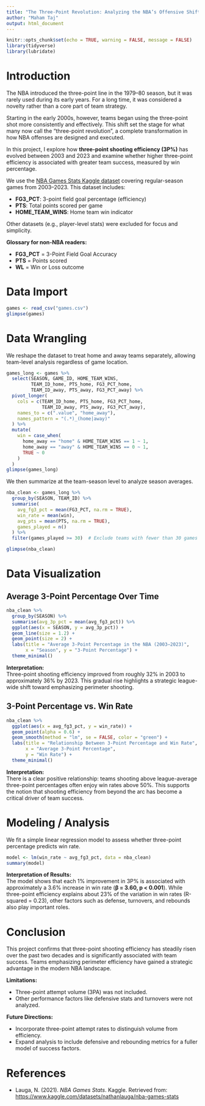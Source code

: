 ```yaml
---
title: "The Three-Point Revolution: Analyzing the NBA’s Offensive Shift from 2003 to 2023"
author: "Maham Taj"
output: html_document
---
```


```r
knitr::opts_chunk$set(echo = TRUE, warning = FALSE, message = FALSE)
library(tidyverse)
library(lubridate)
```

# Introduction

The NBA introduced the three-point line in the 1979–80 season, but it was rarely used during its early years. For a long time, it was considered a novelty rather than a core part of team strategy.

Starting in the early 2000s, however, teams began using the three-point shot more consistently and effectively. This shift set the stage for what many now call the "three-point revolution",  a complete transformation in how NBA offenses are designed and executed.

In this project, I explore how **three-point shooting efficiency (3P%)** has evolved between 2003 and 2023 and examine whether higher three-point efficiency is associated with greater team success, measured by win percentage.

We use the [NBA Games Stats Kaggle dataset](https://www.kaggle.com/datasets/nathanlauga/nba-games) covering regular-season games from 2003–2023. This dataset includes:

- **FG3_PCT**: 3-point field goal percentage (efficiency)
- **PTS**: Total points scored per game
- **HOME_TEAM_WINS**: Home team win indicator

Other datasets (e.g., player-level stats) were excluded for focus and simplicity.

**Glossary for non-NBA readers:**

- **FG3_PCT** = 3-Point Field Goal Accuracy
- **PTS** = Points scored
- **WL** = Win or Loss outcome

# Data Import

```r
games <- read_csv("games.csv")
glimpse(games)
```

# Data Wrangling

We reshape the dataset to treat home and away teams separately, allowing team-level analysis regardless of game location.

```r
games_long <- games %>%
  select(SEASON, GAME_ID, HOME_TEAM_WINS,
         TEAM_ID_home, PTS_home, FG3_PCT_home,
         TEAM_ID_away, PTS_away, FG3_PCT_away) %>%
  pivot_longer(
    cols = c(TEAM_ID_home, PTS_home, FG3_PCT_home,
             TEAM_ID_away, PTS_away, FG3_PCT_away),
    names_to = c(".value", "home_away"),
    names_pattern = "(.*)_(home|away)"
  ) %>%
  mutate(
    win = case_when(
      home_away == "home" & HOME_TEAM_WINS == 1 ~ 1,
      home_away == "away" & HOME_TEAM_WINS == 0 ~ 1,
      TRUE ~ 0
    )
  )
glimpse(games_long)
```

We then summarize at the team-season level to analyze season averages.

```r
nba_clean <- games_long %>%
  group_by(SEASON, TEAM_ID) %>%
  summarise(
    avg_fg3_pct = mean(FG3_PCT, na.rm = TRUE),
    win_rate = mean(win),
    avg_pts = mean(PTS, na.rm = TRUE),
    games_played = n()
  ) %>%
  filter(games_played >= 30)  # Exclude teams with fewer than 30 games for stability

glimpse(nba_clean)
```

# Data Visualization

## Average 3-Point Percentage Over Time

```r
nba_clean %>%
  group_by(SEASON) %>%
  summarise(avg_3p_pct = mean(avg_fg3_pct)) %>%
  ggplot(aes(x = SEASON, y = avg_3p_pct)) +
  geom_line(size = 1.2) +
  geom_point(size = 2) +
  labs(title = "Average 3-Point Percentage in the NBA (2003–2023)",
       x = "Season", y = "3-Point Percentage") +
  theme_minimal()
```

**Interpretation:**  
Three-point shooting efficiency improved from roughly 32% in 2003 to approximately 36% by 2023. This gradual rise highlights a strategic league-wide shift toward emphasizing perimeter shooting.

## 3-Point Percentage vs. Win Rate

```r
nba_clean %>%
  ggplot(aes(x = avg_fg3_pct, y = win_rate)) +
  geom_point(alpha = 0.6) +
  geom_smooth(method = "lm", se = FALSE, color = "green") +
  labs(title = "Relationship Between 3-Point Percentage and Win Rate",
       x = "Average 3-Point Percentage",
       y = "Win Rate") +
  theme_minimal()
```

**Interpretation:**  
There is a clear positive relationship: teams shooting above league-average three-point percentages often enjoy win rates above 50%. This supports the notion that shooting efficiency from beyond the arc has become a critical driver of team success.

# Modeling / Analysis

We fit a simple linear regression model to assess whether three-point percentage predicts win rate.

```r
model <- lm(win_rate ~ avg_fg3_pct, data = nba_clean)
summary(model)
```

**Interpretation of Results:**  
The model shows that each 1% improvement in 3P% is associated with approximately a 3.6% increase in win rate (**β = 3.60, p < 0.001**). While three-point efficiency explains about 23% of the variation in win rates (R-squared = 0.23), other factors such as defense, turnovers, and rebounds also play important roles.

# Conclusion

This project confirms that three-point shooting efficiency has steadily risen over the past two decades and is significantly associated with team success. Teams emphasizing perimeter efficiency have gained a strategic advantage in the modern NBA landscape.

**Limitations:**

- Three-point attempt volume (3PA) was not included.
- Other performance factors like defensive stats and turnovers were not analyzed.

**Future Directions:**

- Incorporate three-point attempt rates to distinguish volume from efficiency.
- Expand analysis to include defensive and rebounding metrics for a fuller model of success factors.

# References

- Lauga, N. (2021). *NBA Games Stats*. Kaggle. Retrieved from: [https://www.kaggle.com/datasets/nathanlauga/nba-games-stats](https://www.kaggle.com/datasets/nathanlauga/nba-games-stats)

